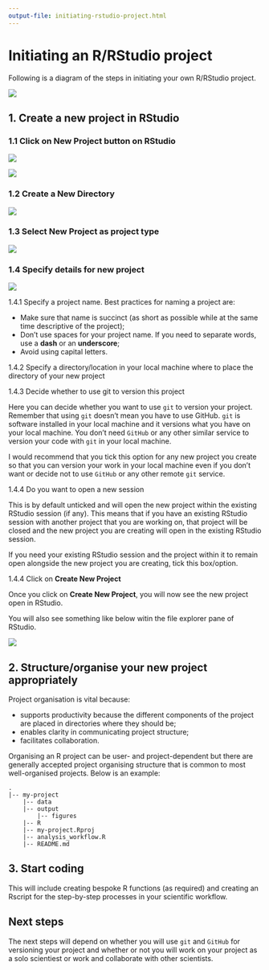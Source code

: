 ```yaml
---
output-file: initiating-rstudio-project.html
---
```


# Initiating an R/RStudio project {#initiate-projects}

Following is a diagram of the steps in initiating your own R/RStudio project.

![](images/git_process2.png)

## 1. Create a new project in RStudio

### 1.1 Click on **New Project** button on RStudio

![](images/new_project1.png)

![](images/new_project2.png)

### 1.2 Create a **New Directory**

![](images/new_project3.png)

### 1.3 Select **New Project** as project type

![](images/new_project4.png)

### 1.4 Specify details for new project

![](images/new_project5.png)

1.4.1 Specify a project name. Best practices for naming a project are:

* Make sure that name is succinct (as short as possible while at the same time descriptive of the project);
* Don't use spaces for your project name. If you need to separate words, use a **dash** or an **underscore**;
* Avoid using capital letters.

1.4.2 Specify a directory/location in your local machine where to place the directory of your new project

1.4.3 Decide whether to use git to version this project

Here you can decide whether you want to use `git` to version your project. Remember that using `git` doesn't mean you have to use GitHub. `git` is software installed in your local machine and it versions what you have on your local machine. You don't need `GitHub` or any other similar service to version your code with `git` in your local machine.

I would recommend that you tick this option for any new project you create so that you can version your work in your local machine even if you don't want or decide not to use `GitHub` or any other remote `git` service.

1.4.4 Do you want to open a new session

This is by default unticked and will open the new project within the existing RStudio session (if any). This means that if you have an existing RStudio session with another project that you are working on, that project will be closed and the new project you are creating will open in the existing RStudio session.

If you need your existing RStudio session and the project within it to remain open alongside the new project you are creating, tick this box/option.

1.4.4 Click on **Create New Project**

Once you click on **Create New Project**, you will now see the new project open in RStudio.

You will also see something like below witin the file explorer pane of RStudio.

![](images/new_project6.png)

## 2. Structure/organise your new project appropriately

Project organisation is vital because:

* supports productivity because the different components of the project are placed in directories where they should be;
* enables clarity in communicating project structure;
* facilitates collaboration.

Organising an R project can be user- and project-dependent but there are generally accepted project organising structure that is common to most well-organised projects. Below is an example:


```
.    
|-- my-project    
    |-- data    
    |-- output    
        |-- figures    
    |-- R    
    |-- my-project.Rproj    
    |-- analysis_workflow.R    
    |-- README.md    
```


## 3. Start coding

This will include creating bespoke R functions (as required) and creating an Rscript for the step-by-step processes in your scientific workflow.


## Next steps

The next steps will depend on whether you will use `git` and `GitHub` for versioning your project and whether or not you will work on your project as a solo scientiest or work and collaborate with other scientists.










